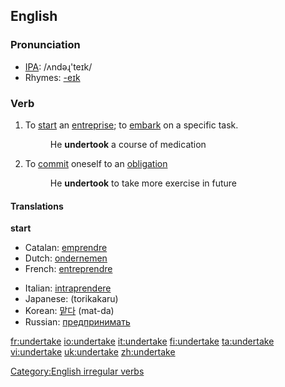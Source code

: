 ==English==

===Pronunciation===
*[[w:IPA|IPA]]: /ʌndəɻ'teɪk/
*Rhymes: [[Rhymes:English:-eɪk|-eɪk]]

===Verb===
{{en-verb|undertakes|undertaking|undertook|undertaken}}

# To [[start]] an [[entreprise]]; to [[embark]] on a specific task.
#:He '''undertook''' a course of medication
# To [[commit]] oneself to an [[obligation]]
#:He '''undertook''' to take more exercise in future

====Translations====
'''start'''
{{top}}
*Catalan: [[emprendre]]
*Dutch: [[ondernemen]]
*French: [[entreprendre]]
{{mid}}
*Italian: [[intraprendere]]
*Japanese: {{JAchar|[[取り掛かる]]}} (torikakaru)
*Korean: [[맡다]] (mat-da)
*Russian: [[предпринимать]]
{{bottom}}

[[Category:English irregular verbs]]

[[fr:undertake]]
[[io:undertake]]
[[it:undertake]]
[[fi:undertake]]
[[ta:undertake]]
[[vi:undertake]]
[[uk:undertake]]
[[zh:undertake]]